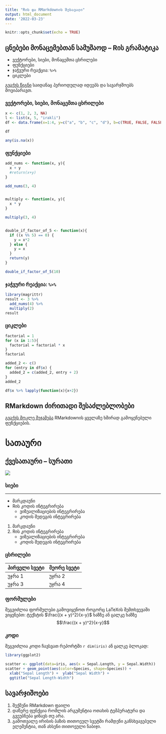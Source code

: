 ```yaml
---
title: "Rის და RMarkdownის შესავალი"
output: html_document
date: '2022-03-23'
---
```


```r
knitr::opts_chunk$set(echo = TRUE)
```

## ცნებები მონაცემებთან სამუშაოდ -- Rის გრამატიკა

- ვექტორები, სიები, მონაცემთა ცხრილები
- ფუნქციები
- ჯაჭვური რეაქცია: `%>%`
- ციკლები

[გვაქვს წიგნი](https://r4ds.had.co.nz/index.html) საიდანაც პერიოდულად იდეებს და სავარჯშოებს მოვიპარავთ. 

### ვექტორები, სიები, მონაცემთა ცხრილები
```r
x <- c(1, 2, 3, NA)
l <- list(x, 5, "irakli")
df <- data.frame(x=1:4, y=c("a", "b", "c", "d"), b=c(TRUE, FALSE, FALSE, TRUE))
```


```r
df
```

```r
any(is.na(x))
```

### ფუნქციები

```r
add_nums <- function(x, y){
  x + y
  #return(x+y)
}

add_nums(3, 4)


multiply <- function(x, y){
  x * y
}

multiply(3, 4)


double_if_factor_of_5 <- function(x){
  if ((x %% 5) == 0) {
    y = x*2
  } else {
    y = x
  }
  return(y)
}

double_if_factor_of_5(10)
```


### ჯაჭვური რეაქცია: `%>%`

```r
library(magrittr)
result <- 3 %>% 
  add_nums(4) %>% 
  multiply(2)
result
```


### ციკლები

```r
factorial = 1
for (x in 1:5){
  factorial = factorial * x  
}
factorial
```

```r
added_2 <- c()
for (entry in df$x) {
  added_2 = c(added_2, entry + 2)
}
added_2

df$x %>% lapply(function(x){x+2})
```

## RMarkdown ძირითადი შესაძლებლობები

[გვაქვს მოკლე შეჯამება](https://www.rstudio.com/wp-content/uploads/2015/02/rmarkdown-cheatsheet.pdf) RMarkdownის ყველაზე ხშირად გამოყენებული ფუნქციების. 

# სათაური
## ქვესათაური -- სურათი
![](/Users/anamamatelashvili/Documents/R_course/R_course/plot_from_L1.png)

### სიები

*** 

* მარკდაუნი
* Rის კოდის ინტეგრირება
    + ვიზუალიზაციების ინტეგრირება
    + კოდის შედეგის ინტეგრირება
    
1. მარკდაუნი
2. Rის კოდის ინტეგრირება
    + ვიზუალიზაციების ინტეგრირება
    + კოდის შედეგის ინტეგრირება

    
### ცხრილები    
პირველი სვეტი  | მეორე სვეტი
------------- | -------------
უჯრა 1    | უჯრა 2
უჯრა 3        | უჯრა 4


### ფორმულები
შეგვიძლია ფორმულები გამოვიყენოთ როგორც LaTeXის შემთხვევაში ვიყენებთ: ტექსტის $\frac{(x + y)^2}{x-y}$ ხაზზე ან ცალკე ხაზზე $$\frac{(x + y)^2}{x-y}$$

### კოდი
შეგვიძლია კოდი ჩავსვათ რეპორტში `r dim(iris)` ან ცალკე ბლოკად:
```r
library(ggplot2)

scatter <- ggplot(data=iris, aes(x = Sepal.Length, y = Sepal.Width)) 
scatter + geom_point(aes(color=Species, shape=Species)) +
  xlab("Sepal Length") +  ylab("Sepal Width") +
  ggtitle("Sepal Length-Width")
```


## სავარჯიშოები
1. შექმენი RMarkdown ფაილი
2. დაწერე ფუნქცია რომლის არგუმენტია ოთახის ტემპერატურა და გვეუბნება ყინავს თუ არა. 
3. გამოთვალე ირისის ბაზის თითოეულ სვეტში რამდენი განსხვავებული ელემენტია, თან ახსენი თითოეული ნაბიჯი. 